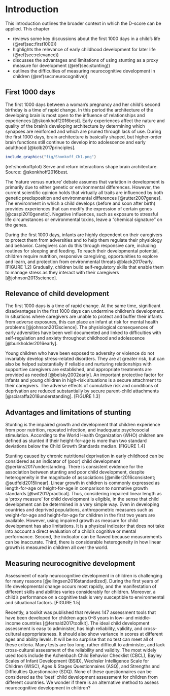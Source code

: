 # Introduction {#intro}

This introduction outlines the broader context in which the D-score can be applied. 
This chapter 

* reviews some key discussions about the first 1000 days in a child's life (\@ref(sec:first1000))
* highlights the relevance of early childhood development for later life  (\@ref(sec:relevance))
* discusses the advantages and limitations of using stunting as a proxy measure for development  (\@ref(sec:stunting))
* outlines the difficulties of measuring neurocognitive development in children  (\@ref(sec:neurocognitive))


## First 1000 days {#sec:first1000}

The first 1000 days between a woman's pregnancy and her child's second birthday is a time of rapid change. In this period  the architecture of the developing brain is most open to the influence of relationships and experiences [@skonkhoff2016best]. Early experiences affect the nature and quality of the brain’s developing architecture by determining which synapses  are reinforced and which are pruned through lack of use. During the first 1000 days, brain architecture is basically shaped, but higher-order brain functions still continue to develop into adolescence and early adulthood [@kolb2017principles].

```{r shonkoffplot, echo = FALSE, fig.cap = '(ref:shonkoffplot)', out.width='80%', fig.align='center'}
include_graphics("fig/Shonkoff_Ch1.png")
```
(ref:shonkoffplot) Serve and return interactions shape brain architecture. Source: @skonkhoff2016best.

The ‘nature versus nurture’ debate assumes that variation in development is primarily due to either genetic or environmental differences. However, the current scientific opinion holds that virtually all traits are influenced by both genetic predisposition and environmental differences [@rutter2007genes]. The environment in which a child develops (before and soon after birth) provides experiences that can modify the expression of certain genes [@caspi2010genetic]. Negative influences, such as exposure to stressful life circumstances or environmental toxins, leave a “chemical signature” on the genes. 

During the first 1000 days, infants are highly dependent on their caregivers to protect them from adversities and to help them regulate their physiology and behavior. Caregivers can do this through responsive care, including routines for sleeping and feeding. To reach their developmental potential, children require nutrition, responsive caregiving, opportunities to explore and learn, and protection from environmental threats @black2017early. [FIGURE 1.2] Gradually, children build self-regulatory skills that enable them to manage stress as they interact with their caregivers [@johnson2013science]. 


## Relevance of child development {#sec:relevance}

The first 1000 days is a time of rapid change. At the same time, significant disadvantages in the first 1000 days can undermine children’s development. In situations where caregivers are unable to protect and buffer their infants from adverse exposures, this can place an infant  at risk for mental health problems [@johnson2013science]. The physiological consequences of early adversities have been well documented and linked to difficulties with self-regulation and anxiety throughout childhood and adolescence [@burkholder2016early]. 

Young children who have been exposed to adversity or violence do not invariably develop stress-related disorders. They are at greater risk, but can also be helped substantially if reliable and nurturing relationships with supportive caregivers are established, and appropriate treatments are provided as needed [@belsky2002early]. An important protective factor for infants and young children in high-risk situations is a secure attachment to their caregivers. The adverse effects of cumulative risk and conditions of deprivation are reduced substantially by secure parent-child attachments [@sciaraffa2018understanding]. 
[FIGURE 1.3] 



## Advantages and limitations of stunting {#sec:stunting}

Stunting is the impaired growth and development that children experience from poor nutrition, repeated infection, and inadequate psychosocial stimulation. According to the World Health Organization (WHO) children are defined as stunted if their height-for-age is more than two standard deviations below the Child Growth Standards median. [FIGURE 1.4]  

Stunting caused by chronic nutritional deprivation in early childhood can be considered as an indicator of (poor) child development @perkins2017understanding. There is consistent evidence for the association between stunting and poor child development, despite heterogeneity in the magnitude of associations [@miller2016consistent; @sudfeld2015linear]. Linear growth in children is commonly expressed as length-for-age or height-for-age in comparison to normative growth standards [@wit2017practical]. Thus, considering impaired linear length as a ‘proxy measure’ for child development is eligible, in the sense that child development can be determined in a very simple way. Even in developing countries and deprived populations, anthropometric measures such as weight-for-age and height-for-age for children in the first two years are available.
However, using impaired growth as measure  for child development has also limitations. It is a physical indicator that does not take into account a direct evaluation of a child’s cognitive or mental performance. Second, the indicator can be flawed because measurements can be inaccurate. Third, there is considerable heterogeneity in how linear growth is measured in children all over the world. 



## Measuring neurocognitive development {#sec:neurocognitive}

Assessment of early neurocognitive development in children is challenging for many reasons [@ellingsen2016standardized]. During the first years of life developmental change occurs most rapidly, and the manifestation of different skills and abilities varies considerably for children.  Moreover, a child’s performance on a cognitive task is very susceptible to environmental and situational factors. [FIGURE 1.5]

Recently, a toolkit was published that reviews 147 assessment tools that have been developed
for children ages 0–8 years in low- and middle-income countries [@fernald2017toolkit]. The ideal child development assessment is easy to administer, has high reliability, validity, and cross-cultural appropriateness. It should also show variance in scores at different ages and ability levels. It will be no surprise that no test can meet all of these criteria. Many tests are too long, rather difficult to administer, and lack cross-cultural assessment of the reliability and validity.  The most widely used tools include the Achenbach Child Behavior Checklist (CBCL), Bayley Scales of Infant Development (BSID), Wechsler Intelligence Scale for Children (WISC), Ages & Stages Questionnaires (ASQ), and  Strengths and Difficulties Questionnaire (SDQ).  None of these questionnaires can be considered as the ‘best’ child development assessment for children from different countries. We wonder if there is an alternative method to assess neurocognitive development in children?

